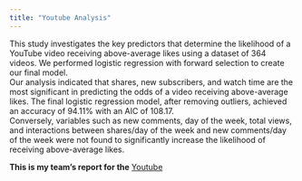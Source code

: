 ```yaml
---
title: "Youtube Analysis"
---
```


This study investigates the key predictors that determine the likelihood of a YouTube video receiving above-average likes using a dataset of 364 videos. We performed logistic regression with forward selection to create our final model.            
Our analysis indicated that shares, new subscribers, and watch time are the most significant in predicting the odds of a video receiving above-average likes. The final logistic regression model, after removing outliers, achieved an accuracy of 94.11% with an AIC of 108.17.                
Conversely, variables such as new comments, day of the week, total views, and interactions between shares/day of the week and new comments/day of the week were not found to significantly increase the likelihood of receiving above-average likes.              

**This is my team's report for the** [Youtube](/project/112FinalReport.pdf)


